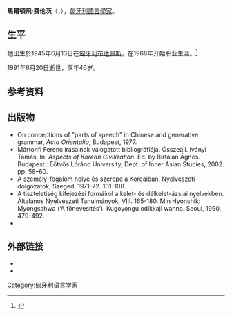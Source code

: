 {{expand|time=2018-05-30T05:34:49+00:00}}
{{Eastern name order|匈牙利语|匈牙利人名}}
{{Infobox Scientist
| name = 馬爾頓飛·费伦茨<br />{{lang|hu|Mártonfi Ferenc}}
| image =
| image_size =
| caption = 
| birth_date = {{Birth date|1945|06|13}}
| birth_place = [[File:Flag_of_Hungary_(1915-1918,_1919-1946).svg|22px]] [[匈牙利王國|匈牙利王國]][[布达佩斯|布达佩斯]]
| death_date = {{Death date and age|1991|6|20|1945|06|13|df=yes}}
| death_place = {{HUN}}布达佩斯
| spouse = 
| residence = 
| citizenship = {{HUN}}
| ethnicity = 
| field = [[语言学|语言学]]
| work_institution = [[羅蘭大學|羅蘭大學]]
| alma_mater = [[羅蘭大學|羅蘭大學]]
| doctoral_advisor =  
| known_for = [[汉学|汉学]]<br/>[[韩国学|韩国学]]<br/>[[生成文法|生成文法]]
| prizes = 
| signature = 
}}

'''馬爾頓飛·费伦茨'''（{{lang-hu|'''Mártonfi Ferenc'''}}，{{bd|1945年|6月13日|1991年|6月20日}}），[[匈牙利|匈牙利]][[语言学家列表|語言學家]]。

==生平==
她出生於1945年6月13日在[[匈牙利|匈牙利]][[布达佩斯|布达佩斯]]，在1968年开始职业生涯。<ref>{{cite book|author=|last=Birtalan|first=Ágnes|title= Aspect of Korean Cicilization|others=|volume=1|location=Budapest|publisher=[[羅蘭大學|羅蘭大學]]|pages=|year=2009|url=http://www.academia.edu/6264462/Aspects_of_Korean_Civilization|accessdate=2017-02-15|language=en}}</ref>

1991年6月20日逝世，享年46岁。

== 参考资料 ==
{{Reflist}}

==出版物==
* On conceptions of "parts of speech" in Chinese and generative grammar, ''Acta Orientalia'', Budapest, 1977. 
* Mártonfi Ferenc írásainak válogatott bibliográfiája. Összeáll. Iványi Tamás. In: ''Aspects of Korean Civilization''. Ed. by Birtalan Ágnes. Budapest : Eötvös Lóránd University, Dept. of Inner Asian Studies, 2002. pp. 58–60.
* A személy-fogalom helye és szerepe a Koreaiban. Nyelvészeti dolgozatok, Szeged, 1971-72. 101-108. 
*A tiszteletiség kifejezési formáiról a kelet- és délkelet-ázsiai nyelvekben. Általános Nyelvészeti Tanulmányok, VIII. 165-180. Min Hyonshik: Myongsahwa (‘A főnevesítés’). Kugoyongu odikkaji wanna. Seoul, 1990. 479-492. 
* {{cite journal|last=|first=|title=A kínai szófaj kérdéséhez|journal=Magyar Filozófiai Szemle|pages=242–257|volume=1971|url=https://adtplus.arcanum.hu/hu/view/FilozofiaiSzemle_1971/?pg=246&layout=s|accessdate=2017-02-15|language=hu|archive-date=2017-02-16|archive-url=https://web.archive.org/web/20170216044625/https://adtplus.arcanum.hu/hu/view/FilozofiaiSzemle_1971/?pg=246&layout=s|dead-url=no}} 

== 外部链接 ==
* {{cite web|url=http://terebess.hu/keletkultinfo/nyelv1.htmlang=|title=Mártonfi Ferenc koreanisztikai munkássága|publisher=Terebess|language=hu|accessdate=2017-02-15}}{{dead link|date=2018年2月 |bot=InternetArchiveBot |fix-attempted=yes }}
* {{cite web|url=https://issuu.com/koreaikultura/docs/kkk_magazin_ny_r_online_s|title=Korea közelről|publisher=issue|language=hu|accessdate=2017-02-15|archive-date=2017-03-04|archive-url=https://web.archive.org/web/20170304041507/https://issuu.com/koreaikultura/docs/kkk_magazin_ny_r_online_s|dead-url=no}}

{{Authority control}}
{{DEFAULTSORT:Mártonfi, Ferenc}}
[[Category:匈牙利语言学家|Category:匈牙利语言学家]]